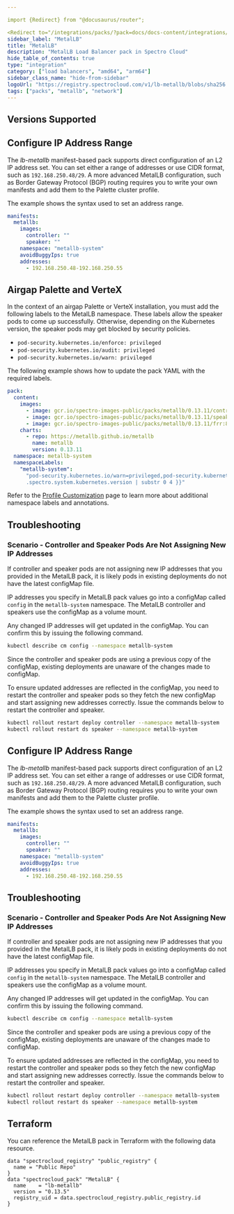 ```yaml
---

import {Redirect} from "@docusaurus/router";

<Redirect to="/integrations/packs/?pack=docs/docs-content/integrations/lb-metallb" />
sidebar_label: "MetalLB"
title: "MetalLB"
description: "MetalLB Load Balancer pack in Spectro Cloud"
hide_table_of_contents: true
type: "integration"
category: ["load balancers", "amd64", "arm64"]
sidebar_class_name: "hide-from-sidebar"
logoUrl: "https://registry.spectrocloud.com/v1/lb-metallb/blobs/sha256:3d09a1eab856a03d5b821062dcd1da624256e8f1e2ede404d88cb088d3adb945?type=image.webp"
tags: ["packs", "metallb", "network"]
---
```



<Redirect to="/integrations/packs/?pack=docs/docs-content/integrations/lb-metallb" />

## Versions Supported

<Tabs queryString="parent">

<TabItem label="0.13.x" value="0.13.x">

## Configure IP Address Range

The _lb-metallb_ manifest-based pack supports direct configuration of an L2 IP address set. You can set either a range
of addresses or use CIDR format, such as `192.168.250.48/29`. A more advanced MetalLB configuration, such as Border
Gateway Protocol (BGP) routing requires you to write your own manifests and add them to the Palette cluster profile.

The example shows the syntax used to set an address range.

```yaml
manifests:
  metallb:
    images:
      controller: ""
      speaker: ""
    namespace: "metallb-system"
    avoidBuggyIps: true
    addresses:
      - 192.168.250.48-192.168.250.55
```

## Airgap Palette and VerteX

In the context of an airgap Palette or VerteX installation, you must add the following labels to the MetalLB namespace.
These labels allow the speaker pods to come up successfully. Otherwise, depending on the Kubernetes version, the speaker
pods may get blocked by security policies.

- `pod-security.kubernetes.io/enforce: privileged`
- `pod-security.kubernetes.io/audit: privileged`
- `pod-security.kubernetes.io/warn: privileged`

The following example shows how to update the pack YAML with the required labels.

```yaml {13-15}
pack:
  content:
    images:
      - image: gcr.io/spectro-images-public/packs/metallb/0.13.11/controller:v0.13.11
      - image: gcr.io/spectro-images-public/packs/metallb/0.13.11/speaker:v0.13.11
      - image: gcr.io/spectro-images-public/packs/metallb/0.13.11/frr:8.5.2
    charts:
      - repo: https://metallb.github.io/metallb
        name: metallb
        version: 0.13.11
  namespace: metallb-system
  namespaceLabels:
    "metallb-system":
      "pod-security.kubernetes.io/warn=privileged,pod-security.kubernetes.io/audit=privileged,pod-security.kubernetes.io/enforce=privileged,pod-security.kubernetes.io/enforce-version=v{{
      .spectro.system.kubernetes.version | substr 0 4 }}"
```

Refer to the [Profile Customization](../profiles/profile-customization.md) page to learn more about additional namespace
labels and annotations.

## Troubleshooting

### Scenario - Controller and Speaker Pods Are Not Assigning New IP Addresses

If controller and speaker pods are not assigning new IP addresses that you provided in the MetalLB pack, it is likely
pods in existing deployments do not have the latest configMap file.

IP addresses you specify in MetalLB pack values go into a configMap called `config` in the `metallb-system` namespace.
The MetalLB controller and speakers use the configMap as a volume mount.

Any changed IP addresses will get updated in the configMap. You can confirm this by issuing the following command.

```bash
kubectl describe cm config --namespace metallb-system
```

Since the controller and speaker pods are using a previous copy of the configMap, existing deployments are unaware of
the changes made to configMap.

To ensure updated addresses are reflected in the configMap, you need to restart the controller and speaker pods so they
fetch the new configMap and start assigning new addresses correctly. Issue the commands below to restart the controller
and speaker.

```bash
kubectl rollout restart deploy controller --namespace metallb-system
kubectl rollout restart ds speaker --namespace metallb-system
```

</TabItem>

<TabItem label="0.11.x" value="0.11.x">

## Configure IP Address Range

The _lb-metallb_ manifest-based pack supports direct configuration of an L2 IP address set. You can set either a range
of addresses or use CIDR format, such as `192.168.250.48/29`. A more advanced MetalLB configuration, such as Border
Gateway Protocol (BGP) routing requires you to write your own manifests and add them to the Palette cluster profile.

The example shows the syntax used to set an address range.

```yaml
manifests:
  metallb:
    images:
      controller: ""
      speaker: ""
    namespace: "metallb-system"
    avoidBuggyIps: true
    addresses:
      - 192.168.250.48-192.168.250.55
```

## Troubleshooting

### Scenario - Controller and Speaker Pods Are Not Assigning New IP Addresses

If controller and speaker pods are not assigning new IP addresses that you provided in the MetalLB pack, it is likely
pods in existing deployments do not have the latest configMap file.

IP addresses you specify in MetalLB pack values go into a configMap called `config` in the `metallb-system` namespace.
The MetalLB controller and speakers use the configMap as a volume mount.

Any changed IP addresses will get updated in the configMap. You can confirm this by issuing the following command.

```bash
kubectl describe cm config --namespace metallb-system
```

Since the controller and speaker pods are using a previous copy of the configMap, existing deployments are unaware of
the changes made to configMap.

To ensure updated addresses are reflected in the configMap, you need to restart the controller and speaker pods so they
fetch the new configMap and start assigning new addresses correctly. Issue the commands below to restart the controller
and speaker.

```bash
kubectl rollout restart deploy controller --namespace metallb-system
kubectl rollout restart ds speaker --namespace metallb-system
```

</TabItem>
</Tabs>

## Terraform

You can reference the MetalLB pack in Terraform with the following data resource.

```hcl
data "spectrocloud_registry" "public_registry" {
  name = "Public Repo"
}
data "spectrocloud_pack" "MetalLB" {
  name    = "lb-metallb"
  version = "0.13.5"
  registry_uid = data.spectrocloud_registry.public_registry.id
}
```
